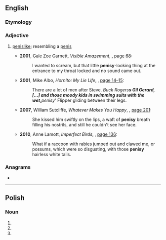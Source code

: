 ==English==

===Etymology===
{{suffix|penis|y|lang=en}}

===Adjective===
{{en-adj}}

# {{lb|en|informal}} [[penislike]]; resembling a [[penis]]
#* '''2001''', Gale Zoe Garnett, ''Visible Amazement'', {{ISBN|0743214714}}, [http://books.google.com/books?id=JGZw3MXWMiQC&pg=PA68&dq=penisy page 68]:
#*: I wanted to scream, but that little '''penisy'''-looking thing at the entrance to my throat locked and no sound came out.
#* '''2001''', Mike Albo, ''Hornito: My Lie Life'', {{ISBN|0060937106}}, [http://books.google.com/books?id=diOiTUKiEekC&pg=PA15&dq=penisy page 14–15]:
#*: There are a lot of men after Steve. ''Buck Rogers'''s Gil Gerard, <nowiki>[...]</nowiki> and those moody kids in swimming suits with the wet, '''penisy''' Flipper gliding between their legs.
#* '''2007''', William Sutcliffe, ''Whatever Makes You Happy'', {{ISBN|0747596522}}, [http://books.google.com/books?id=tsoeDWYZC2gC&pg=PA201&dq=penisy page 201]:
#*: She kissed him swiftly on the lips, a waft of '''penisy''' breath filling his nostrils, and still he couldn't see her face.
#* '''2010''', Anne Lamott, ''Imperfect Birds'', {{ISBN|1594487510}}, [http://books.google.com/books?id=M1dq7zGC0aIC&pg=PT136&dq=penisy page 136]:
#*: What if a raccoon with rabies jumped out and clawed me, or possums, which were so disgusting, with those '''penisy''' hairless white tails.

===Anagrams===
* {{anagrams|en|Nyepis|Pineys}}

----

==Polish==

===Noun===
{{head|pl|noun form|g=m}}

# {{inflection of|penis||nom|p|lang=pl}}
# {{inflection of|penis||acc|p|lang=pl}}
# {{inflection of|penis||voc|p|lang=pl}}